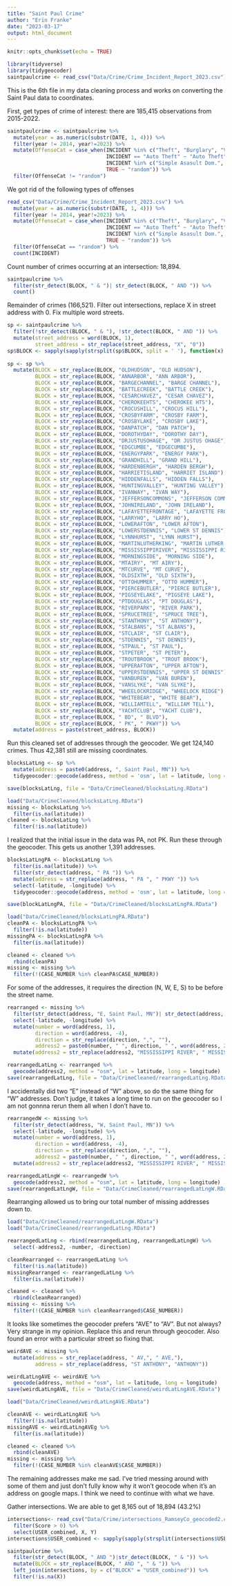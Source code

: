 ```yaml
---
title: "Saint Paul Crime"
author: "Erin Franke"
date: "2023-03-17"
output: html_document
---
```


```r
knitr::opts_chunk$set(echo = TRUE)
```

```r
library(tidyverse)
library(tidygeocoder)
saintpaulcrime <- read_csv("Data/Crime/Crime_Incident_Report_2023.csv")
```

This is the 6th file in my data cleaning process and works on converting the Saint Paul data to coordinates. 

First, get types of crime of interest: there are 185,415 observations from 2015-2022.

```r
saintpaulcrime <- saintpaulcrime %>%
  mutate(year = as.numeric(substr(DATE, 1, 4))) %>%
  filter(year != 2014, year!=2023) %>%
  mutate(OffenseCat = case_when(INCIDENT %in% c("Theft", "Burglary", "Vandalism", "Narcotics", "Criminal Damage", "Graffiti", "THEFT") ~ "Theft", 
                                INCIDENT == "Auto Theft" ~ "Auto Theft",
                                INCIDENT %in% c("Simple Asasult Dom.", "Robbery", "Agg. Assault", "Agg. Assault Dom.", "Rape", "Arson", "Simple Assault Dom.", "Simple Assault Dom", "Homicide", "Agg. Assault Dom") ~ "Violent", 
                                TRUE ~ "random")) %>%
  filter(OffenseCat != "random")
```

We got rid of the following types of offenses

```r
read_csv("Data/Crime/Crime_Incident_Report_2023.csv") %>%
  mutate(year = as.numeric(substr(DATE, 1, 4))) %>%
  filter(year != 2014, year!=2023) %>%
  mutate(OffenseCat = case_when(INCIDENT %in% c("Theft", "Burglary", "Vandalism", "Narcotics", "Criminal Damage", "Graffiti", "THEFT") ~ "Theft", 
                                INCIDENT == "Auto Theft" ~ "Auto Theft",
                                INCIDENT %in% c("Simple Asasult Dom.", "Robbery", "Agg. Assault", "Agg. Assault Dom.", "Rape", "Arson", "Simple Assault Dom.", "Simple Assault Dom", "Homicide", "Agg. Assault Dom") ~ "Violent", 
                                TRUE ~ "random")) %>%
  filter(OffenseCat == "random") %>%
  count(INCIDENT)
```

Count number of crimes occurring at an intersection: 18,894.

```r
saintpaulcrime %>%
  filter(str_detect(BLOCK, " & ")| str_detect(BLOCK, " AND ")) %>%
  count()
```

Remainder of crimes (166,521). Filter out intersections, replace X in street address with 0. Fix multiple word streets. 

```r
sp <- saintpaulcrime %>%
  filter(!str_detect(BLOCK, " & "), !str_detect(BLOCK, " AND ")) %>%
  mutate(street_address = word(BLOCK, 1),
         street_address = str_replace(street_address, "X", "0"))
sp$BLOCK <- sapply(sapply(strsplit(sp$BLOCK, split = ' '), function(x) x[2:length(x)]), paste, collapse = ' ')
  
sp <- sp %>%
  mutate(BLOCK = str_replace(BLOCK, "OLDHUDSON", "OLD HUDSON"), 
         BLOCK = str_replace(BLOCK, "ANNARBOR", "ANN ARBOR"), 
         BLOCK = str_replace(BLOCK, "BARGECHANNEL", "BARGE CHANNEL"), 
         BLOCK = str_replace(BLOCK, "BATTLECREEK", "BATTLE CREEK"), 
         BLOCK = str_replace(BLOCK, "CESARCHAVEZ", "CESAR CHAVEZ"), 
         BLOCK = str_replace(BLOCK, "CHEROKEEHTS", "CHEROKEE HTS"), 
         BLOCK = str_replace(BLOCK, "CROCUSHILL", "CROCUS HILL"), 
         BLOCK = str_replace(BLOCK, "CROSBYFARM", "CROSBY FARM"), 
         BLOCK = str_replace(BLOCK, "CROSBYLAKE", "CROSBY LAKE"),
         BLOCK = str_replace(BLOCK, "DANPATCH", "DAN PATCH"), 
         BLOCK = str_replace(BLOCK, "DOROTHYDAY", "DOROTHY DAY"),
         BLOCK = str_replace(BLOCK, "DRJUSTUSOHAGE", "DR JUSTUS OHAGE"), 
         BLOCK = str_replace(BLOCK, "EDGCUMBE", "EDGECUMBE"), 
         BLOCK = str_replace(BLOCK, "ENERGYPARK", "ENERGY PARK"), 
         BLOCK = str_replace(BLOCK, "GRANDHILL", "GRAND HILL"), 
         BLOCK = str_replace(BLOCK, "HARDENBERGH", "HARDEN BERGH"), 
         BLOCK = str_replace(BLOCK, "HARRIETISLAND", "HARRIET ISLAND"), 
         BLOCK = str_replace(BLOCK, "HIDDENFALLS", "HIDDEN FALLS"), 
         BLOCK = str_replace(BLOCK, "HUNTINGVALLEY", "HUNTING VALLEY"), 
         BLOCK = str_replace(BLOCK, "IVANWAY", "IVAN WAY"),
         BLOCK = str_replace(BLOCK, "JEFFERSONCOMMONS", "JEFFERSON COMMONS"), 
         BLOCK = str_replace(BLOCK, "JOHNIRELAND", "JOHN IRELAND"), 
         BLOCK = str_replace(BLOCK, "LAFAYETTEFRONTAGE", "LAFAYETTE FRONTAGE"), 
         BLOCK = str_replace(BLOCK, "LARRYHO", "LARRY HO"), 
         BLOCK = str_replace(BLOCK, "LOWERAFTON", "LOWER AFTON"), 
         BLOCK = str_replace(BLOCK, "LOWERSTDENNIS", "LOWER ST DENNIS"), 
         BLOCK = str_replace(BLOCK, "LYNNHURST", "LYNN HURST"), 
         BLOCK = str_replace(BLOCK, "MARTINLUTHERKING", "MARTIN LUTHER KING"), 
         BLOCK = str_replace(BLOCK, "MISSISSIPPIRIVER", "MISSISSIPPI RIVER"), 
         BLOCK = str_replace(BLOCK, "MORNINGSIDE", "MORNING SIDE"), 
         BLOCK = str_replace(BLOCK, "MTAIRY", "MT AIRY"), 
         BLOCK = str_replace(BLOCK, "MTCURVE", "MT CURVE"), 
         BLOCK = str_replace(BLOCK, "OLDSIXTH", "OLD SIXTH"), 
         BLOCK = str_replace(BLOCK, "OTTOHUMMER", "OTTO HUMMER"), 
         BLOCK = str_replace(BLOCK, "PIERCEBUTLER", "PIERCE BUTLER"),
         BLOCK = str_replace(BLOCK, "PIGSEYELAKE", "PIGSEYE LAKE"), 
         BLOCK = str_replace(BLOCK, "PTDOUGLAS", "PT DOUGLAS"), 
         BLOCK = str_replace(BLOCK, "RIVERPARK", "RIVER PARK"), 
         BLOCK = str_replace(BLOCK, "SPRUCETREE", "SPRUCE TREE"), 
         BLOCK = str_replace(BLOCK, "STANTHONY", "ST ANTHONY"), 
         BLOCK = str_replace(BLOCK, "STALBANS", "ST ALBANS"), 
         BLOCK = str_replace(BLOCK, "STCLAIR", "ST CLAIR"), 
         BLOCK = str_replace(BLOCK, "STDENNIS", "ST DENNIS"), 
         BLOCK = str_replace(BLOCK, "STPAUL", "ST PAUL"), 
         BLOCK = str_replace(BLOCK, "STPETER", "ST PETER"), 
         BLOCK = str_replace(BLOCK, "TROUTBROOK", "TROUT BROOK"), 
         BLOCK = str_replace(BLOCK, "UPPERAFTON", "UPPER AFTON"), 
         BLOCK = str_replace(BLOCK, "UPPERSTDENNIS", "UPPER ST DENNIS"), 
         BLOCK = str_replace(BLOCK, "VANBUREN", "VAN BUREN"),
         BLOCK = str_replace(BLOCK, "VANSLYKE", "VAN SLYKE"), 
         BLOCK = str_replace(BLOCK, "WHEELOCKRIDGE", "WHEELOCK RIDGE"), 
         BLOCK = str_replace(BLOCK, "WHITEBEAR", "WHITE BEAR"), 
         BLOCK = str_replace(BLOCK, "WILLIAMTELL", "WILLIAM TELL"), 
         BLOCK = str_replace(BLOCK, "YACHTCLUB", "YACHT CLUB"), 
         BLOCK = str_replace(BLOCK, " BD", " BLVD"),
         BLOCK = str_replace(BLOCK, " PK", " PKWY")) %>%
  mutate(address = paste(street_address, BLOCK))
```

Run this cleaned set of addresses through the geocoder. We get 124,140 crimes. Thus 42,381 still are missing coordinates. 

```r
blocksLatLng <- sp %>%
  mutate(address = paste0(address, ", Saint Paul, MN")) %>%
  tidygeocoder::geocode(address, method = 'osm', lat = latitude, long = longitude)

save(blocksLatLng, file = "Data/CrimeCleaned/blocksLatLng.RData")
```

```r
load("Data/CrimeCleaned/blocksLatLng.RData")
missing <- blocksLatLng %>%
  filter(is.na(latitude))
cleaned <- blocksLatLng %>%
  filter(!is.na(latitude))
```

I realized that the initial issue in the data was PA, not PK. Run these through the geocoder. This gets us another 1,391 addresses.

```r
blocksLatLngPA <- blocksLatLng %>%
  filter(is.na(latitude)) %>%
  filter(str_detect(address, " PA ")) %>%
  mutate(address = str_replace(address, " PA ", " PKWY ")) %>%
  select(-latitude, -longitude) %>%
  tidygeocoder::geocode(address, method = 'osm', lat = latitude, long = longitude)

save(blockLatLngPA, file = "Data/CrimeCleaned/blocksLatLngPA.RData")
```

```r
load("Data/CrimeCleaned/blocksLatLngPA.RData")
cleanPA <- blocksLatLngPA %>%
  filter(!is.na(latitude))
missingPA <- blocksLatLngPA %>%
  filter(is.na(latitude))

cleaned <- cleaned %>%
  rbind(cleanPA)
missing <- missing %>%
  filter(!(CASE_NUMBER %in% cleanPA$CASE_NUMBER))
```

For some of the addresses, it requires the direction (N, W, E, S) to be before the street name. 

```r
rearranged <- missing %>%
  filter(str_detect(address, "E, Saint Paul, MN")| str_detect(address, "E, Saint Paul, MN")| str_detect(address, "N, Saint Paul, MN")| str_detect(address, "S, Saint Paul, MN")) %>%
  select(-latitude, -longitude) %>%
  mutate(number = word(address, 1), 
         direction = word(address, -4),
         direction = str_replace(direction, ",", ""), 
         address2 = paste0(number, " ", direction, " ", word(address, 2, 3), ", ", "Saint Paul, MN")) %>%
  mutate(address2 = str_replace(address2, "MISSISSIPPI RIVER", " MISSISSIPPI RIVER BLVD"))

rearrangedLatLng <- rearranged %>%
  geocode(address2, method = "osm", lat = latitude, long = longitude)
save(rearrangedLatLng, file = "Data/CrimeCleaned/rearrangedLatLng.RData")
```

I accidentally did two "E" instead of "W" above, so do the same thing for "W" addresses. Don't judge, it takes a long time to run on the geocoder so I am not gonnna rerun them all when I don't have to.

```r
rearrangedW <- missing %>%
  filter(str_detect(address, "W, Saint Paul, MN")) %>%
  select(-latitude, -longitude) %>%
  mutate(number = word(address, 1), 
         direction = word(address, -4),
         direction = str_replace(direction, ",", ""), 
         address2 = paste0(number, " ", direction, " ", word(address, 2, 3), ", ", "Saint Paul, MN")) %>%
  mutate(address2 = str_replace(address2, "MISSISSIPPI RIVER", " MISSISSIPPI RIVER BLVD"))

rearrangedLatLngW <- rearrangedW %>%
  geocode(address2, method = "osm", lat = latitude, long = longitude)
save(rearrangedLatLngW, file = "Data/CrimeCleaned/rearrangedLatLngW.RData")
```

Rearranging allowed us to bring our total number of missing addresses down to. 

```r
load("Data/CrimeCleaned/rearrangedLatLngW.RData")
load("Data/CrimeCleaned/rearrangedLatLng.RData")

rearrangedLatLng <- rbind(rearrangedLatLng, rearrangedLatLngW) %>%
  select(-address2, -number, -direction)

cleanRearranged <- rearrangedLatLng %>%
  filter(!is.na(latitude))
missingRearranged <- rearrangedLatLng %>%
  filter(is.na(latitude))

cleaned <- cleaned %>%
  rbind(cleanRearranged)
missing <- missing %>%
  filter(!(CASE_NUMBER %in% cleanRearranged$CASE_NUMBER))
```

It looks like sometimes the geocoder prefers "AVE" to "AV". But not always? Very strange in my opinion. Replace this and rerun through geocoder. Also found an error with a particular street so fixing that. 

```r
weirdAVE <- missing %>%
  mutate(address = str_replace(address, " AV,", " AVE,"), 
         address = str_replace(address, "ST ANTHONY", "ANTHONY"))

weirdLatLngAVE <- weirdAVE %>%
  geocode(address, method = "osm", lat = latitude, long = longitude)
save(weirdLatLngAVE, file = "Data/CrimeCleaned/weirdLatLngAVE.RData")
```

```r
load("Data/CrimeCleaned/weirdLatLngAVE.RData")

cleanAVE <- weirdLatLngAVE %>%
  filter(!is.na(latitude))
missingAVE <- weirdLatLngAVEg %>%
  filter(is.na(latitude))

cleaned <- cleaned %>%
  rbind(cleanAVE)
missing <- missing %>%
  filter(!(CASE_NUMBER %in% cleanAVE$CASE_NUMBER))
```

The remaining addresses make me sad. I've tried messing around with some of them and just don't fully know why it won't geocode when it's an address on google maps. I think we need to continue with what we have. 



Gather intersections. We are able to get 8,165 out of 18,894 (43.2%)

```r
intersections<- read_csv("Data/Crime/intersections_RamseyCo_geocoded2.csv") %>%
  filter(Score > 0) %>%
  select(USER_combined, X, Y)
intersections$USER_combined <- sapply(sapply(strsplit(intersections$USER_combined, split = ' '), function(x) x[1:length(x)-1]), paste, collapse = ' ')

saintpaulcrime %>%
  filter(str_detect(BLOCK, " AND ")|str_detect(BLOCK, " & ")) %>%
  mutate(BLOCK = str_replace(BLOCK, " AND ", " & ")) %>%
  left_join(intersections, by = c("BLOCK" = "USER_combined")) %>%
  filter(!is.na(X))
```



